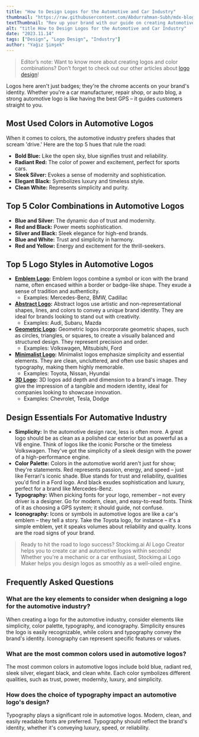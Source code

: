 ```yaml
---
title: "How to Design Logos for the Automotive and Car Industry"
thumbnail: "https://raw.githubusercontent.com/Abdurrahman-Subh/mdx-blog/main/images/logo-car.png"
textThumbnail: "Rev up your brand with our guide on creating Automotive Logos. Discover top colors, styles, and FAQs. Check out examples and steer your brand to recognition! Drive your logo success now!"
alt: "title How to Design Logos for the Automotive and Car Industry"
date: "2023.11.14"
tags: ["Design", "Logo Design", "Industry"]
author: "Yağız Şimşek"
---
```


<CustomImage
  src="https://raw.githubusercontent.com/Abdurrahman-Subh/mdx-blog/main/images/title-logo-automative.png"
  alt="The robot brings back the best martini ever and says to the man, What’s your IQ? The guy says, 148."
/>

> Editor’s note: Want to know more about creating logos and color combinations? Don’t forget to check out our other articles about [logo design](https://stockimg.ai/blog/logo-design)!

Logos here aren't just badges; they're the chrome accents on your brand's identity. Whether you're a car manufacturer, repair shop, or auto blog, a strong automotive logo is like having the best GPS – it guides customers straight to you.

## Most Used Colors in Automotive Logos
When it comes to colors, the automotive industry prefers shades that scream 'drive.' Here are the top 5 hues that rule the road:

-	**Bold Blue:** Like the open sky, blue signifies trust and reliability.
-	**Radiant Red:** The color of power and excitement, perfect for sports cars.
-	**Sleek Silver:** Evokes a sense of modernity and sophistication.
-	**Elegant Black:** Symbolizes luxury and timeless style.
-	**Clean White:** Represents simplicity and purity.

## Top 5 Color Combinations in Automotive Logos
- **Blue and Silver:** The dynamic duo of trust and modernity.
- **Red and Black:** Power meets sophistication.
-	**Silver and Black:** Sleek elegance for high-end brands.
-	**Blue and White:** Trust and simplicity in harmony.
-	**Red and Yellow:** Energy and excitement for the thrill-seekers.

## Top 5 Logo Styles in Automotive Logos
- **[Emblem Logo](https://stockimg.ai/blog/design/how-to-design-emblem-logos):** Emblem logos combine a symbol or icon with the brand name, often encased within a border or badge-like shape. They exude a sense of tradition and authenticity.
  - Examples: Mercedes-Benz, BMW, Cadillac
- **[Abstract Logo](https://stockimg.ai/blog/design/how-to-design-abstract-logos):** Abstract logos use artistic and non-representational shapes, lines, and colors to convey a unique brand identity. They are ideal for brands looking to stand out with creativity.
  - Examples: Audi, Subaru, Mazda
- **[Geometric Logo](https://stockimg.ai/blog/design/how-to-design-geometric-logos):** Geometric logos incorporate geometric shapes, such as circles, triangles, or squares, to create a visually balanced and structured design. They represent precision and order.
  - Examples: Volkswagen, Mitsubishi, Ford
- **[Minimalist Logo](https://stockimg.ai/blog/design/how-to-design-minimalist-logos):** Minimalist logos emphasize simplicity and essential elements. They are clean, uncluttered, and often use basic shapes and typography, making them highly memorable.
  - Examples: Toyota, Nissan, Hyundai
- **[3D Logo](https://stockimg.ai/blog/design/how-to-design-3d-logos):** 3D logos add depth and dimension to a brand's image. They give the impression of a tangible and modern identity, ideal for companies looking to showcase innovation.
  - Examples: Chevrolet, Tesla, Dodge

## Design Essentials For Automative Industry
- **Simplicity:** In the automotive design race, less is often more. A great logo should be as clean as a polished car exterior but as powerful as a V8 engine. Think of logos like the iconic Porsche or the timeless Volkswagen. They've got the simplicity of a sleek design with the power of a high-performance engine.
-	**Color Palette:** Colors in the automotive world aren't just for show; they're statements. Red represents passion, energy, and speed – just like Ferrari's iconic shade. Blue stands for trust and reliability, qualities you'd find in a Ford logo. And black exudes sophistication and luxury, perfect for a brand like Mercedes-Benz.
- **Typography:** When picking fonts for your logo, remember – not every driver is a designer. Go for modern, clean, and easy-to-read fonts. Think of it as choosing a GPS system; it should guide, not confuse.
-	**Iconography:** Icons or symbols in automotive logos are like a car's emblem – they tell a story. Take the Toyota logo, for instance – it's a simple emblem, yet it speaks volumes about reliability and quality. Icons are the road signs of your brand.

> Ready to hit the road to logo success? Stockimg.ai AI Logo Creator helps you to create car and automotive logos within seconds! Whether you're a mechanic or a car enthusiast, Stockimg.ai Logo Maker helps you design logos as smoothly as a well-oiled engine.

## Frequently Asked Questions
### What are the key elements to consider when designing a logo for the automotive industry?
When creating a logo for the automotive industry, consider elements like simplicity, color palette, typography, and iconography. Simplicity ensures the logo is easily recognizable, while colors and typography convey the brand's identity. Iconography can represent specific features or values.
### What are the most common colors used in automotive logos?
The most common colors in automotive logos include bold blue, radiant red, sleek silver, elegant black, and clean white. Each color symbolizes different qualities, such as trust, power, modernity, luxury, and simplicity.
### How does the choice of typography impact an automotive logo's design?
Typography plays a significant role in automotive logos. Modern, clean, and easily readable fonts are preferred. Typography should reflect the brand's identity, whether it's conveying luxury, speed, or reliability.
